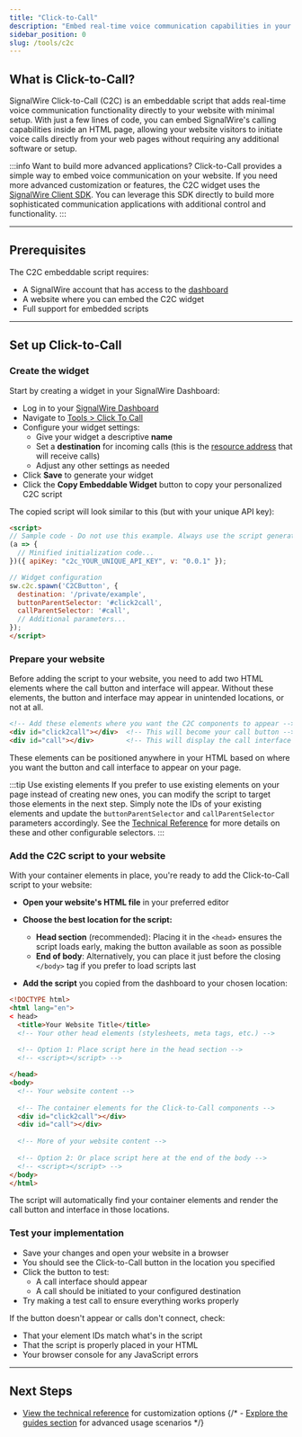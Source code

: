 ```yaml
---
title: "Click-to-Call"
description: "Embed real-time voice communication capabilities in your website with SignalWire Click-to-Call."
sidebar_position: 0
slug: /tools/c2c
---
```



[dashboard]: https://my.signalwire.com
[dashboard-c2c]: https://my.signalwire.com?page=click_to_calls
[browser-sdk]: /sdks/browser-sdk/signalwire-client/client
[resource-address]: /platform/call-fabric/addresses
[technical-reference]: /tools/c2c/technical-reference
[guides]: /tools/c2c/guides

## What is Click-to-Call?

SignalWire Click-to-Call (C2C) is an embeddable script that adds real-time voice communication functionality directly to your
website with minimal setup. With just a few lines of code, you can embed SignalWire's calling capabilities inside an HTML page,
allowing your website visitors to initiate voice calls directly from your web pages without requiring any additional software
or setup.


:::info Want to build more advanced applications?
Click-to-Call provides a simple way to embed voice communication on your website. If you need more advanced customization
or features, the C2C widget uses the 
[SignalWire Client SDK][browser-sdk]. 
You can leverage this SDK directly to build more sophisticated communication applications with additional control and functionality.
:::

---


## Prerequisites

The C2C embeddable script requires:

- A SignalWire account that has access to the [dashboard][dashboard]
- A website where you can embed the C2C widget
- Full support for embedded scripts

---

## Set up Click-to-Call

<Steps>

### Create the widget

Start by creating a widget in your SignalWire Dashboard:

- Log in to your [SignalWire Dashboard][dashboard]
- Navigate to [Tools > Click To Call][dashboard-c2c]
- Configure your widget settings:
   - Give your widget a descriptive **name**
   - Set a **destination** for incoming calls (this is the [resource address][resource-address] that will receive calls)
   - Adjust any other settings as needed
- Click **Save** to generate your widget
- Click the **Copy Embeddable Widget** button to copy your personalized C2C script

The copied script will look similar to this (but with your unique API key):

```html
<script>
// Sample code - Do not use this example. Always use the script generated from your dashboard.
(a => {
  // Minified initialization code...
})({ apiKey: "c2c_YOUR_UNIQUE_API_KEY", v: "0.0.1" });

// Widget configuration
sw.c2c.spawn('C2CButton', {
  destination: '/private/example',
  buttonParentSelector: '#click2call',
  callParentSelector: '#call',
  // Additional parameters...
});
</script>
```

### Prepare your website

Before adding the script to your website, you need to add two HTML elements where the call button and interface will appear.
Without these elements, the button and interface may appear in unintended locations, or not at all.

```html
<!-- Add these elements where you want the C2C components to appear -->
<div id="click2call"></div>  <!-- This will become your call button -->
<div id="call"></div>        <!-- This will display the call interface when active -->
```

These elements can be positioned anywhere in your HTML based on where you want the button and call interface to appear on your page.

:::tip Use existing elements
If you prefer to use existing elements on your page instead of creating new ones, you can modify the script to target those elements in the next step. 
Simply note the IDs of your existing elements and update the `buttonParentSelector` and `callParentSelector` parameters accordingly. 
See the [Technical Reference][technical-reference] for more details on these and other configurable selectors.
:::

### Add the C2C script to your website

With your container elements in place, you're ready to add the Click-to-Call script to your website:

- **Open your website's HTML file** in your preferred editor

- **Choose the best location for the script:**
   - **Head section** (recommended): Placing it in the `<head>` ensures the script loads early, making the button available as soon as possible
   - **End of body**: Alternatively, you can place it just before the closing `</body>` tag if you prefer to load scripts last

- **Add the script** you copied from the dashboard to your chosen location:

```html
<!DOCTYPE html>
<html lang="en">
< head>
  <title>Your Website Title</title>
  <!-- Your other head elements (stylesheets, meta tags, etc.) -->
  
  <!-- Option 1: Place script here in the head section -->
  <!-- <script></script> -->

</head>
<body>
  <!-- Your website content -->
  
  <!-- The container elements for the Click-to-Call components -->
  <div id="click2call"></div>
  <div id="call"></div>
  
  <!-- More of your website content -->
  
  <!-- Option 2: Or place script here at the end of the body -->
  <!-- <script></script> -->
</body>
</html>
```

The script will automatically find your container elements and render the call button and interface in those locations.

### Test your implementation

- Save your changes and open your website in a browser
- You should see the Click-to-Call button in the location you specified
- Click the button to test:
   - A call interface should appear
   - A call should be initiated to your configured destination
- Try making a test call to ensure everything works properly

If the button doesn't appear or calls don't connect, check:
- That your element IDs match what's in the script
- That the script is properly placed in your HTML
- Your browser console for any JavaScript errors

</Steps>

---

## Next Steps

- [View the technical reference][technical-reference] for customization options
{/* - [Explore the guides section][guides] for advanced usage scenarios */}